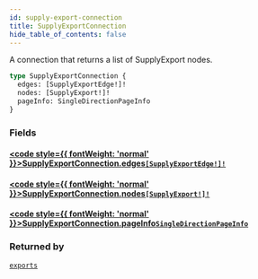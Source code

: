 ```yaml
---
id: supply-export-connection
title: SupplyExportConnection
hide_table_of_contents: false
---
```








A connection that returns a list of SupplyExport nodes.

```graphql
type SupplyExportConnection {
  edges: [SupplyExportEdge!]!
  nodes: [SupplyExport!]!
  pageInfo: SingleDirectionPageInfo
}
```


### Fields

#### [<code style={{ fontWeight: 'normal' }}>SupplyExportConnection.<b>edges</b></code>](#)<Bullet />[`[SupplyExportEdge!]!`](/supply/api/graphql-admin/reference/objects/supply-export-edge) <Badge class="secondary" text="non-null"/> <Badge class="secondary" text="object"/>
> 
> 

#### [<code style={{ fontWeight: 'normal' }}>SupplyExportConnection.<b>nodes</b></code>](#)<Bullet />[`[SupplyExport!]!`](/supply/api/graphql-admin/reference/objects/supply-export) <Badge class="secondary" text="non-null"/> <Badge class="secondary" text="object"/>
> 
> 

#### [<code style={{ fontWeight: 'normal' }}>SupplyExportConnection.<b>pageInfo</b></code>](#)<Bullet />[`SingleDirectionPageInfo`](/supply/api/graphql-admin/reference/objects/single-direction-page-info) <Badge class="secondary" text="object"/>
> 
> 



### Returned by

[`exports`](/supply/api/graphql-admin/reference/queries/exports)  <Badge class="secondary" text="query"/>



